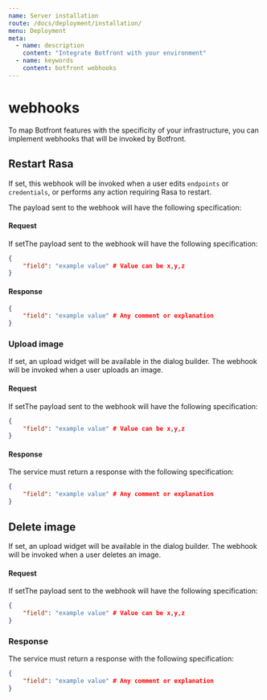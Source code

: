 ```yaml
---
name: Server installation
route: /docs/deployment/installation/
menu: Deployment
meta:
  - name: description
    content: "Integrate Botfront with your environment"
  - name: keywords
    content: botfront webhooks
---
```


# webhooks

To map Botfront features with the specificity of your infrastructure, you can implement webhooks that will be invoked by Botfront.


## Restart Rasa

If set, this webhook will be invoked when a user edits `endpoints` or `credentials`, or performs any action requiring Rasa to restart.

The payload sent to the webhook will have the following specification:

#### Request

If setThe payload sent to the webhook will have the following specification:

```json
{
    "field": "example value" # Value can be x,y,z
}
```

#### Response


```json
{
    "field": "example value" # Any comment or explanation
}
```

### Upload image

If set, an upload widget will be available in the dialog builder. The webhook will be invoked when a user uploads an image.

#### Request

If setThe payload sent to the webhook will have the following specification:

```json
{
    "field": "example value" # Value can be x,y,z
}
```

#### Response

The service must return a response with the following specification:

```json
{
    "field": "example value" # Any comment or explanation
}
```

## Delete image

If set, an upload widget will be available in the dialog builder. The webhook will be invoked when a user deletes an image.

#### Request

If setThe payload sent to the webhook will have the following specification:

```json
{
    "field": "example value" # Value can be x,y,z
}
```

### Response

The service must return a response with the following specification:

```json
{
    "field": "example value" # Any comment or explanation
}
```